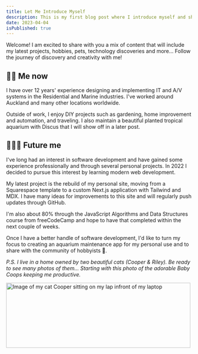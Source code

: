 ```yaml
---
title: Let Me Introduce Myself
description: This is my first blog post where I introduce myself and share my thoughts on why I started blogging.
date: 2023-04-04
isPublished: true
---
```


<p className="lead">
  Welcome! I am excited to share with you a mix of content that will include my
  latest projects, hobbies, pets, technology discoveries and more... Follow the
  journey of discovery and creativity with me!
</p>

## 👶🏼 Me now

I have over 12 years' experience designing and implementing IT and A/V systems in the Residential and Marine industries. I've worked around Auckland and many other locations worldwide.

Outside of work, I enjoy DIY projects such as gardening, home improvement and automation, and traveling. I also maintain a beautiful planted tropical aquarium with Discus that I will show off in a later post.

## 👨🏼‍💻 Future me

I've long had an interest in software development and have gained some experience professionally and through several personal projects. In 2022 I decided to pursue this interest by learning modern web development.

My latest project is the rebuild of my personal site, moving from a Squarespace template to a custom Next.js application with Tailwind and MDX. I have many ideas for improvements to this site and will regularly push updates through <Link href="https://github.com/joeloconnor-nz/joeloconnor-nz" target="_blank">GitHub</Link>.

I'm also about 80% through the <Link href="https://www.freecodecamp.org/learn/javascript-algorithms-and-data-structures/" target="_blank">JavaScript Algorithms and Data Structures</Link> course from freeCodeCamp and hope to have that completed within the next couple of weeks.

Once I have a better handle of software development, I'd like to turn my focus to creating an aquarium maintenance app for my personal use and to share with the community of hobbyists 🐠.

_P.S. I live in a home owned by two beautiful cats (Cooper & Riley). Be ready to see many photos of them… Starting with this photo of the adorable Baby Coops keeping me productive._

<Image
  src="/images/baby-coops.jpeg"
  title="Baby Coops"
  width="500"
  height="176"
  alt="Image of my cat Cooper sitting on my lap infront of my laptop"
  className="mx-auto overflow-hidden rounded-md"
/>
